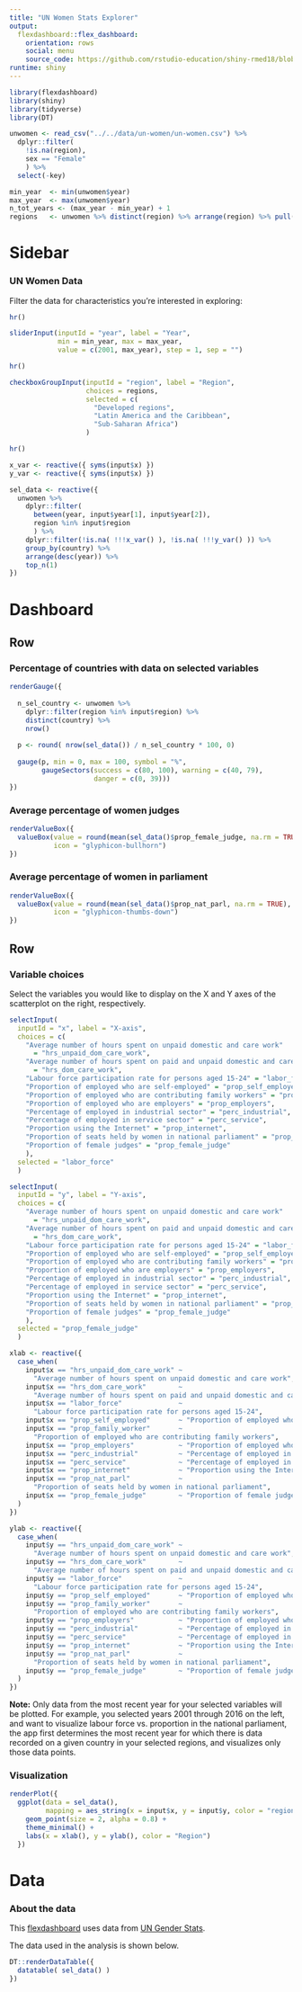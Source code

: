 ```yaml
---
title: "UN Women Stats Explorer"
output: 
  flexdashboard::flex_dashboard:
    orientation: rows
    social: menu
    source_code: https://github.com/rstudio-education/shiny-rmed18/blob/master/01-flexdash/nhanesdash.Rmd
runtime: shiny
---
```


```r
library(flexdashboard)
library(shiny)
library(tidyverse)
library(DT)
```

```r
unwomen <- read_csv("../../data/un-women/un-women.csv") %>% 
  dplyr::filter(
    !is.na(region),
    sex == "Female"
    ) %>%
  select(-key)
```

```r
min_year  <- min(unwomen$year)
max_year  <- max(unwomen$year)
n_tot_years <- (max_year - min_year) + 1
regions   <- unwomen %>% distinct(region) %>% arrange(region) %>% pull(region)
```

Sidebar {.sidebar}
=======================================================================

### UN Women Data

Filter the data for characteristics you're interested in exploring:

```r
hr()

sliderInput(inputId = "year", label = "Year",
            min = min_year, max = max_year,
            value = c(2001, max_year), step = 1, sep = "")

hr()

checkboxGroupInput(inputId = "region", label = "Region",
                   choices = regions, 
                   selected = c(
                     "Developed regions", 
                     "Latin America and the Caribbean",
                     "Sub-Saharan Africa")
                   )

hr()

x_var <- reactive({ syms(input$x) })
y_var <- reactive({ syms(input$x) })

sel_data <- reactive({
  unwomen %>%
    dplyr::filter(
      between(year, input$year[1], input$year[2]),
      region %in% input$region
      ) %>%
    dplyr::filter(!is.na( !!!x_var() ), !is.na( !!!y_var() )) %>%
    group_by(country) %>%
    arrange(desc(year)) %>%
    top_n(1)
})
```

Dashboard
=======================================================================

Row
-----------------------------------------------------------------------

### Percentage of countries with data on selected variables {.value-box}

```r
renderGauge({
  
  n_sel_country <- unwomen %>%
    dplyr::filter(region %in% input$region) %>%
    distinct(country) %>%
    nrow()
  
  p <- round( nrow(sel_data()) / n_sel_country * 100, 0)
  
  gauge(p, min = 0, max = 100, symbol = "%", 
        gaugeSectors(success = c(80, 100), warning = c(40, 79), 
                     danger = c(0, 39)))
})
```

### Average percentage of women judges {.value-box}

```r
renderValueBox({
  valueBox(value = round(mean(sel_data()$prop_female_judge, na.rm = TRUE), 2), 
           icon = "glyphicon-bullhorn")
})
```

### Average percentage of women in parliament {.value-box}

```r
renderValueBox({
  valueBox(value = round(mean(sel_data()$prop_nat_parl, na.rm = TRUE), 2), 
           icon = "glyphicon-thumbs-down")
})
```

Row
-----------------------------------------------------------------------

### Variable choices {data-width=340}

Select the variables you would like to display on the X and Y axes of 
the scatterplot on the right, respectively.

```r
selectInput(
  inputId = "x", label = "X-axis",
  choices = c(
    "Average number of hours spent on unpaid domestic and care work" 
      = "hrs_unpaid_dom_care_work",
    "Average number of hours spent on paid and unpaid domestic and care work combined"
      = "hrs_dom_care_work",
    "Labour force participation rate for persons aged 15-24" = "labor_force",
    "Proportion of employed who are self-employed" = "prop_self_employed",
    "Proportion of employed who are contributing family workers" = "prop_family_worker",
    "Proportion of employed who are employers" = "prop_employers",
    "Percentage of employed in industrial sector" = "perc_industrial",
    "Percentage of employed in service sector" = "perc_service",
    "Proportion using the Internet" = "prop_internet",
    "Proportion of seats held by women in national parliament" = "prop_nat_parl",
    "Proportion of female judges" = "prop_female_judge"
    ),
  selected = "labor_force"
  )

selectInput(
  inputId = "y", label = "Y-axis",
  choices = c(
    "Average number of hours spent on unpaid domestic and care work" 
      = "hrs_unpaid_dom_care_work",
    "Average number of hours spent on paid and unpaid domestic and care work combined"
      = "hrs_dom_care_work",
    "Labour force participation rate for persons aged 15-24" = "labor_force",
    "Proportion of employed who are self-employed" = "prop_self_employed",
    "Proportion of employed who are contributing family workers" = "prop_family_worker",
    "Proportion of employed who are employers" = "prop_employers",
    "Percentage of employed in industrial sector" = "perc_industrial",
    "Percentage of employed in service sector" = "perc_service",
    "Proportion using the Internet" = "prop_internet",
    "Proportion of seats held by women in national parliament" = "prop_nat_parl",
    "Proportion of female judges" = "prop_female_judge"
    ),
  selected = "prop_female_judge"
  )

xlab <- reactive({
  case_when(
    input$x == "hrs_unpaid_dom_care_work" ~  
      "Average number of hours spent on unpaid domestic and care work",
    input$x == "hrs_dom_care_work"        ~  
      "Average number of hours spent on paid and unpaid domestic and care work combined",
    input$x == "labor_force"              ~ 
      "Labour force participation rate for persons aged 15-24",
    input$x == "prop_self_employed"       ~ "Proportion of employed who are self-employed",
    input$x == "prop_family_worker"       ~ 
      "Proportion of employed who are contributing family workers",
    input$x == "prop_employers"           ~ "Proportion of employed who are employers",
    input$x == "perc_industrial"          ~ "Percentage of employed in industrial sector",
    input$x == "perc_service"             ~ "Percentage of employed in service sector",
    input$x == "prop_internet"            ~ "Proportion using the Internet",
    input$x == "prop_nat_parl"            ~ 
      "Proportion of seats held by women in national parliament",
    input$x == "prop_female_judge"        ~ "Proportion of female judges"
  )
})

ylab <- reactive({
  case_when(
    input$y == "hrs_unpaid_dom_care_work" ~  
      "Average number of hours spent on unpaid domestic and care work",
    input$y == "hrs_dom_care_work"        ~  
      "Average number of hours spent on paid and unpaid domestic and care work combined",
    input$y == "labor_force"              ~ 
      "Labour force participation rate for persons aged 15-24",
    input$y == "prop_self_employed"       ~ "Proportion of employed who are self-employed",
    input$y == "prop_family_worker"       ~ 
      "Proportion of employed who are contributing family workers",
    input$y == "prop_employers"           ~ "Proportion of employed who are employers",
    input$y == "perc_industrial"          ~ "Percentage of employed in industrial sector",
    input$y == "perc_service"             ~ "Percentage of employed in service sector",
    input$y == "prop_internet"            ~ "Proportion using the Internet",
    input$y == "prop_nat_parl"            ~ 
      "Proportion of seats held by women in national parliament",
    input$y == "prop_female_judge"        ~ "Proportion of female judges"
  )
})
```

**Note:** Only data from the most recent year for your selected variables will 
be plotted. For example, you selected years 2001 through 2016 on the left, and 
want to visualize labour force vs. proportion in the national parliament, the 
app first determines the most recent year for which there is data recorded on 
a given country in your selected regions, and visualizes only those data points.

### Visualization {data-width=700}

```r
renderPlot({
  ggplot(data = sel_data(), 
         mapping = aes_string(x = input$x, y = input$y, color = "region")) +
    geom_point(size = 2, alpha = 0.8) +
    theme_minimal() +
    labs(x = xlab(), y = ylab(), color = "Region")
  })
```

Data
=======================================================================

### About the data

This [flexdashboard](https://rmarkdown.rstudio.com/flexdashboard/) uses data 
from [UN Gender Stats](https://genderstats.un.org).

The data used in the analysis is shown below.

```r
DT::renderDataTable({
  datatable( sel_data() )
})
```

